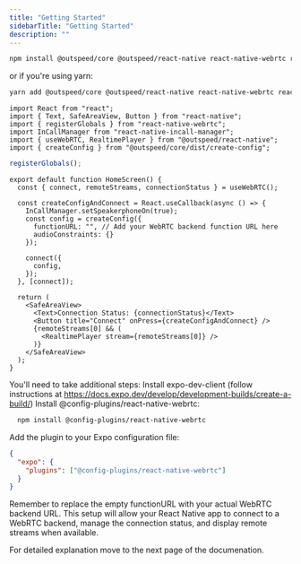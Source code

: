 ```yaml
---
title: "Getting Started"
sidebarTitle: "Getting Started"
description: ""
---
```


<Steps>
<Step title="Install the necessary dependencies">

```bash
npm install @outspeed/core @outspeed/react-native react-native-webrtc react-native-incall-manager
```
or if you're using yarn:
```bash
yarn add @outspeed/core @outspeed/react-native react-native-webrtc react-native-incall-manager
```
</Step>

<Step title="Import the required components in your React Native file">

```tsx
import React from "react";
import { Text, SafeAreaView, Button } from "react-native";
import { registerGlobals } from "react-native-webrtc";
import InCallManager from "react-native-incall-manager";
import { useWebRTC, RealtimePlayer } from "@outspeed/react-native";
import { createConfig } from "@outspeed/core/dist/create-config";
```
</Step>

<Step title="Register WebRTC globals">

```ts
registerGlobals();
```

</Step>

<Step title="Create a component that uses the useWebRTC hook">

```tsx
export default function HomeScreen() {
  const { connect, remoteStreams, connectionStatus } = useWebRTC();

  const createConfigAndConnect = React.useCallback(async () => {
    InCallManager.setSpeakerphoneOn(true);
    const config = createConfig({
      functionURL: "", // Add your WebRTC backend function URL here
      audioConstraints: {}
    });

    connect({
      config,
    });
  }, [connect]);

  return (
    <SafeAreaView>
      <Text>Connection Status: {connectionStatus}</Text>
      <Button title="Connect" onPress={createConfigAndConnect} />
      {remoteStreams[0] && (
        <RealtimePlayer stream={remoteStreams[0]} />
      )}
    </SafeAreaView>
  );
}

```

</Step>

<Step title="If you're using Expo">

You'll need to take additional steps:
Install expo-dev-client (follow instructions at https://docs.expo.dev/develop/development-builds/create-a-build/)
Install @config-plugins/react-native-webrtc:

```bash
  npm install @config-plugins/react-native-webrtc
```
Add the plugin to your Expo configuration file:
```json
{
  "expo": {
    "plugins": ["@config-plugins/react-native-webrtc"]
  }
}
```
</Step>

</Steps>

Remember to replace the empty functionURL with your actual WebRTC backend URL. This setup will allow your React Native app to connect to a WebRTC backend, manage the connection status, and display remote streams when available.


For detailed explanation move to the next page of the documenation.